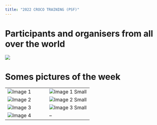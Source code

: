 ```yaml
---
title: "2022 CROCO TRAINING (PSF)"
---
```


# Participants and organisers from all over the world

![](images/all_2022.JPG)


# Somes pictures of the week

|  |  |
|-----------------------------------------------|------------------------------------------------|
| ![Image 1](images/2022/IMG_9872_small.JPG)           | ![Image 1 Small](images/2022/IMG_9875_small.JPG) |
| ![Image 2](images/2022/IMG_9914_small.JPG)           | ![Image 2 Small](images/2022/IMG_9913_small.JPG) |
| ![Image 3](images/2022/IMG_9878_small.JPG)           | ![Image 3 Small](images/2022/IMG_9924_small.JPG) |
| ![Image 4](images/2022/IMG_9937_small.JPG)           |  --  |
